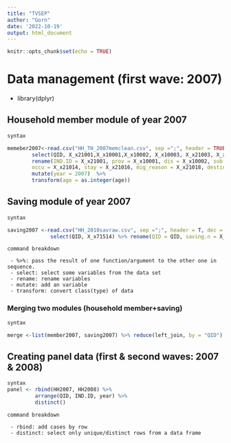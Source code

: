 ```yaml
---
title: "TVSEP"
author: "Gorn"
date: '2022-10-19'
output: html_document
---
```


```r
knitr::opts_chunk$set(echo = TRUE)
```


# Data management (first wave: 2007)

- library(dplyr)

## Household member module of year 2007

``` r
syntax

memeber2007<-read.csv("HH_TH_2007memclean.csv", sep =";", header = TRUE, dec = ",", na.strings = "NA") %>%
        select(QID, X_x21001,X_x10001,X_x10002, X_x10003, X_x21003, X_x21004, X_x21014, X_x21016, X_x21018, X_x21019) %>%
        rename(IND.ID = X_x21001, prov = X_x10001, dis = X_x10002, sub.dis = X_x10003, gender = X_x21003, age = X_x21004,
        occu = X_x21014, stay = X_x21016, mig_reason = X_x21018, destination = X_x21019) %>%
        mutate(year = 2007)  %>%
        transform(age = as.integer(age))

```

## Saving module of year 2007

``` r
syntax

saving2007 <-read.csv("HH_2010savraw.csv", sep =";", header = T, dec = ",", na.strings = "NA") %>%
              select(QID, X_x71514) %>% rename(QID = QID, saving.n = X_x71514) 
```

```
command breakdown

 - %>%: pass the result of one function/argument to the other one in sequence.
 - select: select some variables from the data set
 - rename: rename variables
 - mutate: add an variable
 - transform: convert class(type) of data

```

### Merging two modules (household member+saving)

``` r
syntax

merge <-list(member2007, saving2007) %>% reduce(left_join, by = "QID")

```

## Creating panel data (first & second waves: 2007 & 2008)

``` r
syntax
panel <- rbind(HH2007, HH2008) %>%
         arrange(QID, IND.ID, year) %>%
         distinct()
```

```
command breakdown

 - rbind: add cases by row
 - distinct: select only unique/distinct rows from a data frame
```
